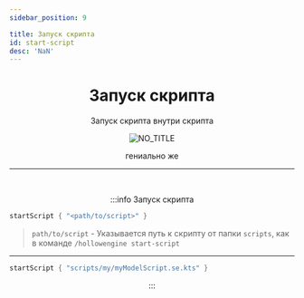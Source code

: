 ```yaml
---
sidebar_position: 9

title: Запуск скрипта
id: start-script
desc: 'NaN'
---
```


<div align="center">

# Запуск скрипта

Запуск скрипта внутри скрипта

![NO_TITLE](@site/static/img/doc/titles/NO_TITLE.webp)

гениально же

---

<br />

:::info Запуск скрипта

<div align="left">

```kts
startScript { "<path/to/script>" }
```

> `path/to/script` - Указывается путь к скрипту от папки `scripts`, как в команде `/hollowengine
start-script`

---

```kts
startScript { "scripts/my/myModelScript.se.kts" }
```

</div>

:::

</div>